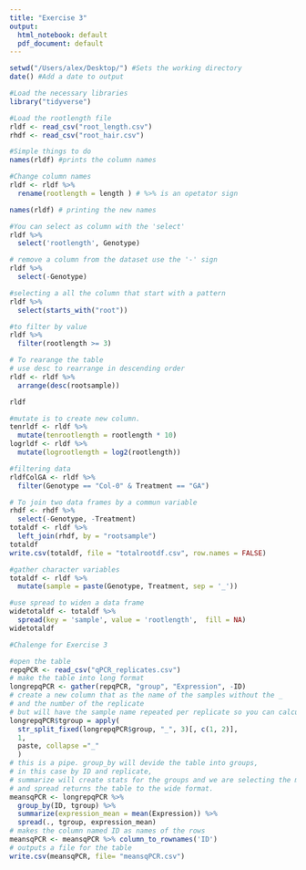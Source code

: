 ```yaml
---
title: "Exercise 3"
output:
  html_notebook: default
  pdf_document: default
---
```


```r
setwd("/Users/alex/Desktop/") #Sets the working directory
date() #Add a date to output

#Load the necessary libraries
library("tidyverse")

```

```r
#Load the rootlength file
rldf <- read_csv("root_length.csv")
rhdf <- read_csv("root_hair.csv")
```
```r
#Simple things to do
names(rldf) #prints the column names
```
```r
#Change column names
rldf <- rldf %>%
  rename(rootlength = length ) # %>% is an opetator sign
```

```r
names(rldf) # printing the new names
```
```r
#You can select as column with the 'select'
rldf %>%
  select('rootlength', Genotype)
```


```r
# remove a column from the dataset use the '-' sign
rldf %>%
  select(-Genotype)
```


```r
#selecting a all the column that start with a pattern
rldf %>%
  select(starts_with("root"))
```
```r
#to filter by value
rldf %>%
  filter(rootlength >= 3)
```

```r
# To rearange the table
# use desc to rearrange in descending order
rldf <- rldf %>%
  arrange(desc(rootsample))

rldf
```

```r
#mutate is to create new column.
tenrldf <- rldf %>%
  mutate(tenrootlength = rootlength * 10)
logrldf <- rldf %>%
  mutate(logrootlength = log2(rootlength))
```


```r
#filtering data
rldfColGA <- rldf %>%
  filter(Genotype == "Col-0" & Treatment == "GA")
```

```r
# To join two data frames by a commun variable
rhdf <- rhdf %>%
  select(-Genotype, -Treatment)
totaldf <- rldf %>%
  left_join(rhdf, by = "rootsample")
totaldf
write.csv(totaldf, file = "totalrootdf.csv", row.names = FALSE)
```

```r
#gather character variables
totaldf <- rldf %>%
  mutate(sample = paste(Genotype, Treatment, sep = '_'))
```

```r
#use spread to widen a data frame
widetotaldf <- totaldf %>%
  spread(key = 'sample', value = 'rootlength',  fill = NA)
widetotaldf
```

```r
#Chalenge for Exercise 3

#open the table
repqPCR <- read_csv("qPCR_replicates.csv")
# make the table into long format
longrepqPCR <- gather(repqPCR, "group", "Expression", -ID)
# create a new column that as the name of the samples without the _
# and the number of the replicate
# but will have the sample name repeated per replicate so you can calculate means
longrepqPCR$tgroup = apply(
  str_split_fixed(longrepqPCR$group, "_", 3)[, c(1, 2)],
  1,
  paste, collapse ="_"
  )
# this is a pipe. group_by will devide the table into groups,
# in this case by ID and replicate,
# summarize will create stats for the groups and we are selecting the mean
# and spread returns the table to the wide format.
meansqPCR <- longrepqPCR %>%
  group_by(ID, tgroup) %>%
  summarize(expression_mean = mean(Expression)) %>%
  spread(., tgroup, expression_mean)
# makes the column named ID as names of the rows
meansqPCR <- meansqPCR %>% column_to_rownames('ID')
# outputs a file for the table
write.csv(meansqPCR, file= "meansqPCR.csv")
```
